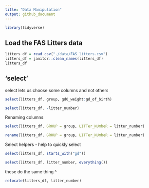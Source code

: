 ```yaml
---
title: "Data Manipulation"
output: github_document
---
```


```r
library(tidyverse)
```

## Load the FAS Litters data

```r
litters_df = read_csv("./data/FAS_litters.csv")
litters_df = janitor::clean_names(litters_df)
litters_df
```

## 'select' 

select lets us choose some columns and not others 

```r
select(litters_df, group, gd0_weight:gd_of_birth)
```

```r
select(litters_df, -litter_number)
```

Renaming columns

```r
select(litters_df, GROUP = group, LITTer_NUmbeR = litter_number)
```

```r
rename(litters_df, GROUP = group, LITTer_NUmbeR = litter_number)
```

Select helpers - help to quickly select

```r
select(litters_df, starts_with("gd"))
```

```r
select(litters_df, litter_number, everything())
```
these do the same thing ^
```r
relocate(litters_df, litter_number)
```

